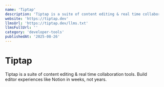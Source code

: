 ```yaml
---
name: 'Tiptap'
description: 'Tiptap is a suite of content editing & real time collaboration tools. Build editor experiences like Notion in weeks, not years.'
website: 'https://tiptap.dev'
llmsUrl: 'https://tiptap.dev/llms.txt'
llmsFullUrl: ''
category: 'developer-tools'
publishedAt: '2025-08-26'
---
```


# Tiptap

Tiptap is a suite of content editing & real time collaboration tools. Build editor experiences like Notion in weeks, not years.
